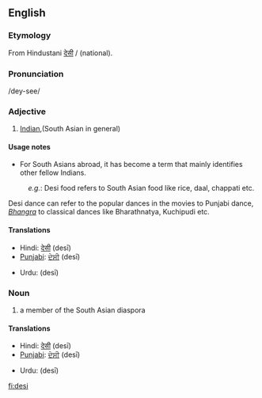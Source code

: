 {{wikipedia|article=desi}}
==English==

===Etymology===
From Hindustani [[देसी]] / {{ur-Arab|[[دیسی]]}}  (national).

===Pronunciation===
/dey-see/

===Adjective===
{{infl|en|adjective}}

# [[Indian]],(South Asian in general)

====Usage notes====
* For South Asians abroad, it has become a term that mainly identifies other fellow Indians.

: ''e.g.'': Desi food refers to South Asian food like rice, daal, chappati etc.
Desi dance can refer to the popular dances in the movies to Punjabi dance, ''[[Bhangra]]'' to classical dances like Bharathnatya, Kuchipudi etc.

====Translations====
{{trans-top|South Asian}}
* Hindi: [[देसी]] (desī)
* [[Punjabi]]: [[ਦੇਸੀ]] (desī)
{{trans-mid}}
* Urdu: {{ur-Arab|[[دیسی]]}} (desī)
{{trans-bottom}}

===Noun===
{{infl|en|noun}}

# a member of the South Asian diaspora

====Translations====
{{trans-top|person}}
* Hindi: [[देसी]] (desī)
* [[Punjabi]]: [[ਦੇਸੀ]] (desī)
{{trans-mid}}
* Urdu: {{ur-Arab|[[دیسی]]}} (desī)
{{trans-bottom}}

[[fi:desi]]

{{rfc}}
